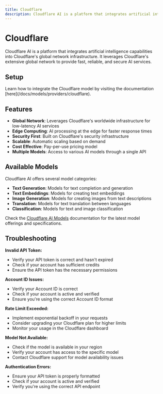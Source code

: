 ```yaml
---
title: Cloudflare
description: Cloudflare AI is a platform that integrates artificial intelligence capabilities into Cloudflare's global network infrastructure, providing fast and reliable AI services through their distributed network.
---
```


[Cloudflare Dashboard]: https://dash.cloudflare.com
[Cloudflare AI Docs]: https://developers.cloudflare.com/ai/
[Cloudflare AI Models]: https://developers.cloudflare.com/ai/models/

[Lamatic.ai Studio]: https://studio.lamatic.ai
[Lamatic support]: https://lamatic.ai/docs/slack


# Cloudflare
<IntegrationOverviw slug="cloudflare" type="models" />

Cloudflare AI is a platform that integrates artificial intelligence capabilities into Cloudflare's global network infrastructure. It leverages Cloudflare's extensive global network to provide fast, reliable, and secure AI services.

## Setup

<Callout type="info">
Learn how to integrate the Cloudflare model by visiting the documentation [here](/docs/models/providers/cloudflare).
</Callout>

## Features

- **Global Network**: Leverages Cloudflare's worldwide infrastructure for low-latency AI services
- **Edge Computing**: AI processing at the edge for faster response times
- **Security First**: Built on Cloudflare's security infrastructure
- **Scalable**: Automatic scaling based on demand
- **Cost Effective**: Pay-per-use pricing model
- **Multiple Models**: Access to various AI models through a single API

## Available Models

Cloudflare AI offers several model categories:

- **Text Generation**: Models for text completion and generation
- **Text Embeddings**: Models for creating text embeddings
- **Image Generation**: Models for creating images from text descriptions
- **Translation**: Models for text translation between languages
- **Classification**: Models for text and image classification

Check the [Cloudflare AI Models][Cloudflare AI Models] documentation for the latest model offerings and specifications.

## Troubleshooting

**Invalid API Token:**
- Verify your API token is correct and hasn't expired
- Check if your account has sufficient credits
- Ensure the API token has the necessary permissions

**Account ID Issues:**
- Verify your Account ID is correct
- Check if your account is active and verified
- Ensure you're using the correct Account ID format

**Rate Limit Exceeded:**
- Implement exponential backoff in your requests
- Consider upgrading your Cloudflare plan for higher limits
- Monitor your usage in the Cloudflare dashboard

**Model Not Available:**
- Check if the model is available in your region
- Verify your account has access to the specific model
- Contact Cloudflare support for model availability issues

**Authentication Errors:**
- Ensure your API token is properly formatted
- Check if your account is active and verified
- Verify you're using the correct API endpoint
